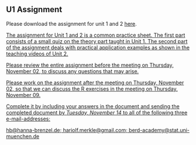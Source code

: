 ## U1 Assignment {.unnumbered}

Please download the assignment for unit 1 and 2 [here](https://github.com/BERD-NFDI/microsimulation-machine-learning-os/blob/main/Assignments/U1-2_Microsimulation/u1-2_ms_assignment.docx "Unit1-2 Assignment").

<a href="https://github.com/BERD-NFDI/microsimulation-machine-learning-os/blob/main/Assignments/U1-2_Microsimulation/u1-2_ms_assignment.docx" target="_blank" />

The assignment for Unit 1 and 2 is a common practice sheet. The first part consists of a small quiz on the theory part taught in Unit 1. The second part of the assignment deals with practical application examples as shown in the teaching videos of Unit 2.

Please review the entire assignment before the meeting on Thursday, November 02, to discuss any questions that may arise.

Please work on the assignment after the meeting on Thursday, November 02, so that we can discuss the R exercises in the meeting on Thursday, November 09.

Complete it by including your answers in the document and sending the completed document by *Tuesday, November 14* to all of the following three e-mail-addresses:

hb\@hanna-brenzel.de; hariolf.merkle\@gmail.com; berd-academy\@stat.uni-muenchen.de
